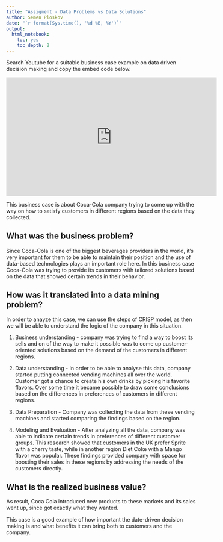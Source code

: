 ---
title: "Assigment - Data Problems vs Data Solutions"
author: Semen Ploskov
date: "`r format(Sys.time(), '%d %B, %Y')`"
output:
  html_notebook:
    toc: yes
    toc_depth: 2
---

Search Youtube for a suitable business case example on data driven decision making and copy the embed code below.

<iframe width="560" height="315" src="https://www.youtube.com/embed/b0ttUoL2pyY" title="YouTube video player" frameborder="0" allow="accelerometer; autoplay; clipboard-write; encrypted-media; gyroscope; picture-in-picture" allowfullscreen data-external="1" ></iframe>

This business case is about Coca-Cola company trying to come up with the way on how to satisfy customers in different regions based on the data they collected. 

## What was the business problem?
Since Coca-Cola is one of the biggest beverages providers in the world, it's very important for them to be able to maintain their position and the use of data-based technologies plays an important role here. In this business case Coca-Cola was trying to provide its customers with tailored solutions based on the data that showed certain trends in their behavior. 

## How was it translated into a data mining problem?
In order to anayze this case, we can use the steps of CRISP model, as then we will be able to understand the logic of the company in this situation. 

1) Business understanding - company was trying to find a way to boost its sells and on of the way to make it possible was to come up customer-oriented solutions based on the demand of the customers in different regions. 

2) Data understanding - In order to be able to analyse this data, company started putting connected vending machines all over the world. Customer got a chance to create his own drinks by picking his favorite flavors. Over some time it became possible to draw some conclusions based on the differences in preferences of customers in different regions.

3) Data Preparation - Company was collecting the data from these vending machines and started comparing the findings based on the region. 

4) Modeling and Evaluation - After analyzing all the data, company was able to indicate certain trends in preferences of different customer groups. This research showed that customers in the UK prefer Sprite with a cherry taste, while in another region Diet Coke with a Mango flavor was popular. These findings provided company with space for boosting their sales in these regions by addressing the needs of the customers directly.


## What is the realized business value?
As result, Coca Cola introduced new products to these markets and its sales went up, since got exactly what they wanted. 

This case is a good example of how important the date-driven decision making is and what benefits it can bring both to customers and the company. 
